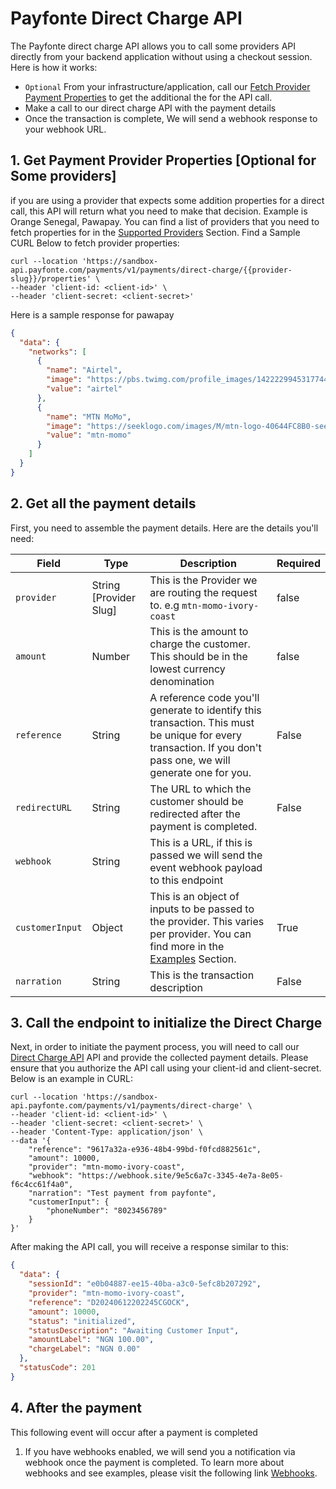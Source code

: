 # Payfonte Direct Charge API

The Payfonte direct charge API allows you to call some providers API directly from your backend application without using a
checkout session. Here is how it works:

- `Optional` From your infrastructure/application, call our [Fetch Provider Payment Properties](https://docs.payfonte.com/api/#get-/payments/v1/payments/direct-charge/-properties-) to get the additional the for the API call.
- Make a call to our direct charge API with the payment details
- Once the transaction is complete, We will send a webhook response to your webhook URL.

## 1. Get Payment Provider Properties [Optional for Some providers]

if you are using a provider that expects some addition properties for a direct call, this API will return what you need
to make that decision.
Example is Orange Senegal, Pawapay. You can find a list of providers that you need to fetch properties for in
the [Supported Providers](/collections/direct-charge/supported-providers.md) Section.
Find a Sample CURL Below to fetch provider properties:

```shell
curl --location 'https://sandbox-api.payfonte.com/payments/v1/payments/direct-charge/{{provider-slug}}/properties' \
--header 'client-id: <client-id>' \
--header 'client-secret: <client-secret>'
```

Here is a sample response for pawapay

```json
{
  "data": {
    "networks": [
      {
        "name": "Airtel",
        "image": "https://pbs.twimg.com/profile_images/1422229945317744642/1f6bLEh__400x400.jpg",
        "value": "airtel"
      },
      {
        "name": "MTN MoMo",
        "image": "https://seeklogo.com/images/M/mtn-logo-40644FC8B0-seeklogo.com.png",
        "value": "mtn-momo"
      }
    ]
  }
}
```

## 2. Get all the payment details

First, you need to assemble the payment details. Here are the details you'll need:

| Field           | Type                   | Description                                                                                                                                                              | Required |
|-----------------|------------------------|--------------------------------------------------------------------------------------------------------------------------------------------------------------------------|----------|
| `provider`      | String [Provider Slug] | This is the Provider we are routing the request to. e.g `mtn-momo-ivory-coast`                                                                                           | false    |
| `amount`        | Number                 | This is the amount to charge the customer. This should be in the lowest currency denomination                                                                            | false    |
| `reference`     | String                 | A reference code you'll generate to identify this transaction. This must be unique for every transaction. If you don't pass one, we will generate one for you.           | False    |
| `redirectURL`   | String                 | The URL to which the customer should be redirected after the payment is completed.                                                                                       | False    |
| `webhook`       | String                 | This is a URL, if this is passed we will send the event webhook payload to this endpoint                                                                                 |          |
| `customerInput` | Object                 | This is an object of inputs to be passed to the provider. This varies per provider. You can find more in the [Examples](/collections/direct-charge/examples.md) Section. | True     |
| `narration`     | String                 | This is the transaction description                                                                                                                                      | False    |

## 3. Call the endpoint to initialize the Direct Charge

Next, in order to initiate the payment process, you will need to call
our [Direct Charge API](https://docs.payfonte.com/api/#post-/payments/v1/payments/direct-charge) API and provide the
collected payment details. Please ensure that you authorize the API call using your client-id and client-secret. Below
is an example in CURL:

```shell
curl --location 'https://sandbox-api.payfonte.com/payments/v1/payments/direct-charge' \
--header 'client-id: <client-id>' \
--header 'client-secret: <client-secret>' \
--header 'Content-Type: application/json' \
--data '{
    "reference": "9617a32a-e936-48b4-99bd-f0fcd882561c",
    "amount": 10000,
    "provider": "mtn-momo-ivory-coast",
    "webhook": "https://webhook.site/9e5c6a7c-3345-4e7a-8e05-f6c4cc61f4a0",
    "narration": "Test payment from payfonte",
    "customerInput": {
        "phoneNumber": "8023456789"
    }
}'
```

After making the API call, you will receive a response similar to this:

```json
{
  "data": {
    "sessionId": "e0b04887-ee15-40ba-a3c0-5efc8b207292",
    "provider": "mtn-momo-ivory-coast",
    "reference": "D20240612202245CGOCK",
    "amount": 10000,
    "status": "initialized",
    "statusDescription": "Awaiting Customer Input",
    "amountLabel": "NGN 100.00",
    "chargeLabel": "NGN 0.00"
  },
  "statusCode": 201
}
```

## 4. After the payment

This following event will occur after a payment is completed
1. If you have webhooks enabled, we will send you a notification via webhook once the payment is completed. To learn
   more about webhooks and see examples, please visit the following link [Webhooks](/collections/webhook.md).

[//]: # (## 5. When Payment Fails)

[//]: # ()
[//]: # (In the event that a payment attempt fails, such as due to insufficient funds, there is no need for you to take any)

[//]: # (action. The payment page will remain open so that the customer can try again with another provider until the payment is)

[//]: # (successful or they choose to cancel.)

[//]: # ()
[//]: # (If you have webhooks enabled, we will send you a notification for each failed payment attempt. This can be useful if you)

[//]: # (need to follow up with customers who had issues with payment at a later time. Please refer to)

[//]: # (our  [Webhooks]&#40;/collections/webhook.md&#41; guide for an example of how this works.)
